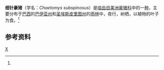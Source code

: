 {{Speciesbox 
| genus = Chaetomys
| species = subspinosus
| status = VU
| image = Chaetomys subspinosus-2013.gif
| trend = down
| status_system = iucn3.1
| status_ref = <ref name=iucn>{{IUCN2008|assessors=Catzeflis, F., Patton, J., Percequillo, A., Bonvicino, C. & Weksler, M.|year=2008|id=4366|title=Chaetomys subspinosus|downloaded=5 January 2009}}</ref>
| authority =（[[伊格纳茨·冯·奥尔费斯|Olfers]]，1818）
}}
'''细针豪猪'''（学名：''Chaetomys subspinosus''）是[[啮齿目|啮齿目]][[美洲豪猪科|美洲豪猪科]]中的一[[物种|种]]，主要分布于[[巴西|巴西]]的[[巴伊亚州|巴伊亚州]]和[[圣埃斯皮里图州|圣埃斯皮里图州]]的[[雨林|雨林]]中，夜行，树栖，以植物的叶子为食。<ref name=iucn/>

==参考资料==
{{reflist}}
{{Taxonbar|from=Q894229}}

[[Category:美洲豪猪科|X]]